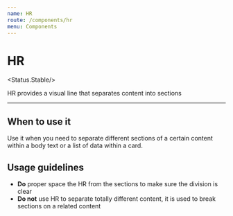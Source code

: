 ```yaml
---
name: HR
route: /components/hr
menu: Components
---
```



# HR

<Status.Stable/>

HR provides a visual line that separates content into sections

<Playground>
  <Hr />
</Playground>

## When to use it

Use it when you need to separate different sections of a certain content within a body text or a list
of data within a card.

## Usage guidelines

- **Do** proper space the HR from the sections to make sure the division is clear
- **Do not** use HR to separate totally different content, it is used to break sections on a related content
